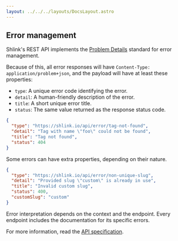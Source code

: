 ```yaml
---
layout: ../../../layouts/DocsLayout.astro
---
```



## Error management

Shlink's REST API implements the [Problem Details](https://tools.ietf.org/html/rfc7807) standard for error management.

Because of this, all error responses will have `Content-Type: application/problem+json`, and the payload will have at least these properties:

* `type`: A unique error code identifying the error.
* `detail`: A human-friendly description of the error.
* `title`: A short unique error title.
* `status`: The same value returned as the response status code.

```json
{
  "type": "https://shlink.io/api/error/tag-not-found",
  "detail": "Tag with name \"foo\" could not be found",
  "title": "Tag not found",
  "status": 404
}
```

Some errors can have extra properties, depending on their nature.

```json
{
  "type": "https://shlink.io/api/error/non-unique-slug",
  "detail": "Provided slug \"custom\" is already in use",
  "title": "Invalid custom slug",
  "status": 400,
  "customSlug": "custom"
}
```

Error interpretation depends on the context and the endpoint. Every endpoint includes the documentation for its specific errors.

For more information, read the [API specification](https://api-spec.shlink.io).
